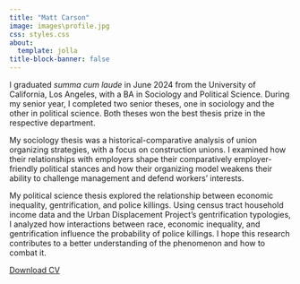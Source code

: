 ```yaml
---
title: "Matt Carson"
image: images\profile.jpg
css: styles.css
about:
  template: jolla
title-block-banner: false
---
```



I graduated *summa cum laude* in June 2024 from the University of California, Los Angeles, with a BA in Sociology and Political Science. During my senior year, I completed two senior theses, one in sociology and the other in political science. Both theses won the best thesis prize in the respective department.

My sociology thesis was a historical-comparative analysis of union organizing strategies, with a focus on construction unions. I examined how their relationships with employers shape their comparatively employer-friendly political stances and how their organizing model weakens their ability to challenge management and defend workers’ interests.

My political science thesis explored the relationship between economic inequality, gentrification, and police killings. Using census tract household income data and the Urban Displacement Project’s gentrification typologies, I analyzed how interactions between race, economic inequality, and gentrification influence the probability of police killings. I hope this research contributes to a better understanding of the phenomenon and how to combat it.



<!-- This is the old version 2: -->

<!--
The sociology thesis was a historical-comparative project that analyzed the different methods of organizing that unions use. In particular, I am interested in how construction unions organize and establish relations with employers and how that corresponds with political stances that are more employer-friendly than other unions. Additionally, I am interested in how the construction union method of organizing places construction unions in a weaker position that hinders their ability to challenge management and defend workers’ interests.

The political science thesis examined the relationship between economic inequality, gentrification, and police killings using census tract household income and the Urban Displacement Project’s gentrification typologies. In addition, I looked at the interactions between the victim’s race and the racial composition of the census tract. My hope is that this project contributes to a better understanding of the phenomenon and how to combat it. -->

<!-- This is the old version: -->

<!-- I graduated in June 2024 from the University of California, Los Angeles, *summa cum laude*, with a double major in Sociology and Political Science. During my senior year, I completed two senior theses, one in sociology, the other in political science. Both theses won the best thesis prize in the respective department.

The sociology thesis was a historical-comparative project that analyzed the different methods of organizing that unions use. In particular, I am interested in how construction unions organize and establish relations with employers and how that corresponds with political stances that are more employer-friendly than other unions. Additionally, I am interested in how the construction union method of organizing places construction unions in a weaker position that hinders their ability to challenge management and defend workers' interests.

The political science thesis examined the relationship between economic inequality, gentrification, and police killings using census tract household income and the Urban Displacement Project's gentrification typologies. In addition, I looked at the interactions between race of the victim and the racial composition of the census tract. My hope is that this project contributes to a better understanding of the phenomenon. -->


::: center-content
[Download CV](../cv)
:::
